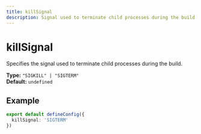 ```yaml
---
title: killSignal
description: Signal used to terminate child processes during the build
---
```


# killSignal

Specifies the signal used to terminate child processes during the build.

**Type:** `"SIGKILL" | "SIGTERM"`  
**Default:** `undefined`

## Example

```typescript
export default defineConfig({
  killSignal: 'SIGTERM'
})
```